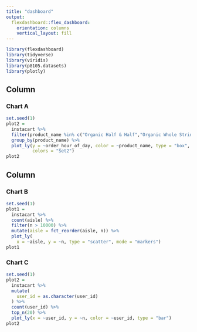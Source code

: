 ```yaml
---
title: "dashboard"
output: 
  flexdashboard::flex_dashboard:
    orientation: columns
    vertical_layout: fill
---
```


```r
library(flexdashboard)
library(tidyverse)
library(viridis)
library(p8105.datasets)
library(plotly)
```

Column {data-width=650}
-----------------------------------------------------------------------

### Chart A

```r
set.seed(1)
plot2 =
  instacart %>% 
  filter(product_name %in% c("Organic Half & Half","Organic Whole String Cheese","Organic Whole Strawberries","Coconut Water Kefir","Brown Rice") ) %>% 
  group_by(product_name) %>%
  plot_ly(y = ~order_hour_of_day, color = ~product_name, type = "box",
          colors = "Set2")
plot2
```

Column {data-width=350}
-----------------------------------------------------------------------

### Chart B

```r
set.seed(1)
plot1 =
  instacart %>% 
  count(aisle) %>% 
  filter(n > 10000) %>% 
  mutate(aisle = fct_reorder(aisle, n)) %>% 
  plot_ly(
    x = ~aisle, y = ~n, type = "scatter", mode = "markers")
plot1
```

### Chart C

```r
set.seed(1)
plot2 =
  instacart %>% 
  mutate(
    user_id = as.character(user_id)
  ) %>% 
  count(user_id) %>% 
  top_n(20) %>% 
  plot_ly(x = ~user_id, y = ~n, color = ~user_id, type = "bar")
plot2

```


